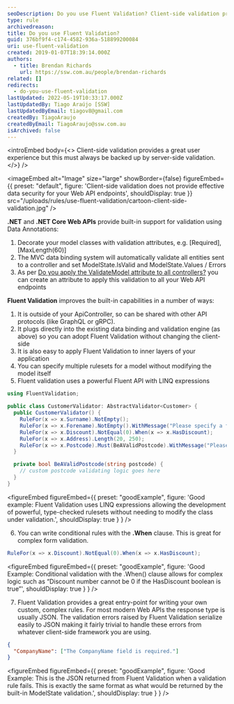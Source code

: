 ```yaml
---
seoDescription: Do you use Fluent Validation? Client-side validation provides a great user experience but must always be backed up by server-side validation. .NET and .NET Core Web APIs provide built-in support for validation using Data Annotations.
type: rule
archivedreason:
title: Do you use Fluent Validation?
guid: 376bf9f4-c174-4582-936a-518899200084
uri: use-fluent-validation
created: 2019-01-07T18:39:14.000Z
authors:
  - title: Brendan Richards
    url: https://ssw.com.au/people/brendan-richards
related: []
redirects:
  - do-you-use-fluent-validation
lastUpdated: 2022-05-19T10:33:17.000Z
lastUpdatedBy: Tiago Araújo [SSW]
lastUpdatedByEmail: tiagov8@gmail.com
createdBy: TiagoAraujo
createdByEmail: TiagoAraujo@ssw.com.au
isArchived: false
---
```


<introEmbed
  body={<>
Client-side validation provides a great user experience but this must always be backed up by server-side validation.
  </>}
/>

<imageEmbed
  alt="Image"
  size="large"
  showBorder={false}
  figureEmbed={{
    preset: "default",
    figure: 'Client-side validation does not provide effective data security for your Web API endpoints',
    shouldDisplay: true
  }}
  src="/uploads/rules/use-fluent-validation/cartoon-client-side-validation.jpg"
/>

**.NET** and **.NET Core Web APIs** provide built-in support for validation using Data Annotations:

1. Decorate your model classes with validation attributes, e.g. [Required], [MaxLength(60)]
2. The MVC data binding system will automatically validate all entities sent to a controller and set ModelState.IsValid and ModelState.Values / Errors
3. As per [Do you apply the ValidateModel attribute to all controllers?](/do-you-apply-the-validatemodel-attribute-to-all-controllers) you can create an attribute to apply this validation to all your Web API endpoints

**Fluent Validation** improves the built-in capabilities in a number of ways:

1. It is outside of your ApiController, so can be shared with other API protocols (like GraphQL or gRPC).
2. It plugs directly into the existing data binding and validation engine (as above) so you can adopt Fluent Validation without changing the client-side
3. It is also easy to apply Fluent Validation to inner layers of your application
4. You can specify multiple rulesets for a model without modifying the model itself
5. Fluent validation uses a powerful Fluent API with LINQ expressions

```cs
using FluentValidation;

public class CustomerValidator: AbstractValidator<Customer> {
  public CustomerValidator() {
    RuleFor(x => x.Surname).NotEmpty();
    RuleFor(x => x.Forename).NotEmpty().WithMessage("Please specify a first name");
    RuleFor(x => x.Discount).NotEqual(0).When(x => x.HasDiscount);
    RuleFor(x => x.Address).Length(20, 250);
    RuleFor(x => x.Postcode).Must(BeAValidPostcode).WithMessage("Please specify a valid postcode");
  }

  private bool BeAValidPostcode(string postcode) {
    // custom postcode validating logic goes here
  }
}
```

<figureEmbed figureEmbed={{
  preset: "goodExample",
  figure: 'Good example: Fluent Validation uses LINQ expressions allowing the development of powerful, type-checked rulesets without needing to modify the class under validation.',
  shouldDisplay: true
} } />


6. You can write conditional rules with the **.When** clause. This is great for complex form validation.

```cs
RuleFor(x => x.Discount).NotEqual(0).When(x => x.HasDiscount);
```

<figureEmbed figureEmbed={{
  preset: "goodExample",
  figure: 'Good Example: Conditional validation with the .When() clause allows for complex logic such as “Discount number cannot be 0 if the HasDiscount boolean is true”',
  shouldDisplay: true
} } />


7. Fluent Validation provides a great entry-point for writing your own custom, complex rules. For most modern Web APIs the response type is usually JSON. The validation errors raised by Fluent Validation serialize easily to JSON making it fairly trivial to handle these errors from whatever client-side framework you are using.

```json
{
  "CompanyName": ["The CompanyName field is required."]
}
```

<figureEmbed figureEmbed={{
  preset: "goodExample",
  figure: 'Good Example: This is the JSON returned from Fluent Validation when a validation rule fails. This is exactly the same format as what would be returned by the built-in ModelState validation.',
  shouldDisplay: true
} } />
